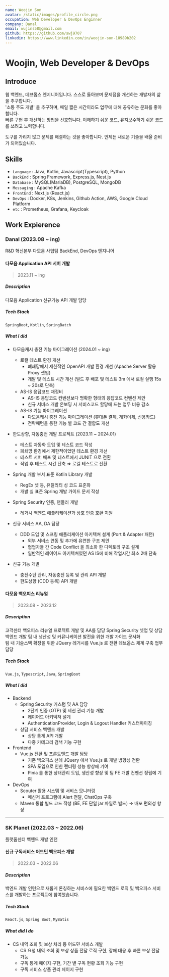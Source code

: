 ```yaml
---
name: Woojin Son
avatar: /static/images/profile_circle.png
occupation: Web Developer & DevOps Enginner
company: Danal
email: wujins58@gmail.com
github: https://github.com/swj9707
linkedin: https://www.linkedin.com/in/woojin-son-18989b202
---
```


# Woojin, Web Developer & DevOps

## Introduce

웹 백엔드, 데브옵스 엔지니어입니다. 스스로 돌아보며 문제점을 개선하는 개발자의 삶을 추구합니다.  
'소통 주도 개발' 을 추구하며, 매일 짧은 시간이라도 업무에 대해 공유하는 문화를 좋아합니다.  
빠른 구현 후 개선하는 방법을 선호합니다. 이해하기 쉬운 코드, 유지보수하기 쉬운 코드를 쓰려고 노력합니다.

도구를 가리지 않고 문제를 해결하는 것을 좋아합니다. 언제든 새로운 기술을 배울 준비가 되어있습니다.

## Skills

- `Language` : Java, Kotlin, Javascript(Typescript), Python
- `BackEnd` : Spring Framework, Express.js, Nest.js
- `Database` : MySQL(MariaDB), PostgreSQL, MongoDB
- `Messaging` : Apache Kafka
- `FrontEnd` : Next.js (React.js)
- `DevOps` : Docker, K8s, Jenkins, Github Action, AWS, Google Cloud Platform
- `etc` : Prometheus, Grafana, Keycloak

## Work Expierence

### Danal (2023.08 ~ ing)

R&D 혁신본부 다모음 사업팀 BackEnd, DevOps 엔지니어

#### 다모음 Application API 서버 개발

> 2023.11 ~ ing

##### Description

다모음 Application 신규기능 API 개발 담당

##### Tech Stack

`SpringBoot`, `Kotlin`, `SpringBatch`

##### What I did

- 다모음캐시 충전 기능 마이그레이션 (2024.01 ~ ing)

  - 로컬 테스트 환경 개선
    - 폐쇄망에서 제한적인 OpenAPI 개발 환경 개선 (Apache Server 활용 Proxy 셋업)
    - 개발 및 테스트 시간 개선 (빌드 후 배포 및 테스트 3m 에서 로컬 실행 15s ~ 20s로 단축)
  - AS-IS 응답코드 재정비
    - AS-IS 응답코드 컨벤션보다 명확한 형태의 응답코드 컨벤션 제안
    - 신규 서비스 개발 온보딩 시 서비스코드 할당에 드는 업무 비융 감소
  - AS-IS 기능 마이그레이션
    - 다모음캐시 충전 기능 마이그레이션 (휴대폰 결제, 계좌이체, 신용카드)
    - 전략패턴을 통한 기능 별 코드 간 결합도 개선

- 한도상향, 자동충전 개발 프로젝트 (2023.11 ~ 2024.01)

  - 테스트 자동화 도입 및 테스트 코드 작성
  - 폐쇄망 환경에서 제한적이었던 테스트 환경 개선
  - 테스트 서버 배포 및 테스트에서 JUNIT 으로 전환
  - 작업 후 테스트 시간 단축 ⇒ 로컬 테스트로 전환

- Spring 개발 부서 표준 Kotlin Library 개발
  - RegEx 셋 등, 유틸리티 성 코드 표준화
  - 개발 실 표준 Spring 개발 가이드 문서 작성
- Spring Security 인증, 핸들러 개발
  - 레거시 백엔드 애플리케이션과 상호 인증 호환 지원
- 신규 서비스 AA, DA 담당
  - DDD 도입 및 스프링 애플리케이션 아키텍쳐 설계 (Port & Adapter 패턴)
    - 외부 서비스 연동 및 추가에 유연한 구조 제안
    - 협업자들 간 Code Conflict 을 최소화 한 디렉토리 구조 설계
    - 일반적인 레이어드 아키텍쳐였던 AS IS에 비해 작업시간 최소 2배 단축
- 신규 기능 개발
  - 충전수단 관리, 자동충전 등록 및 관리 API 개발
  - 한도상향 (CDD 등록) API 개발

#### 다모음 백오피스 리뉴얼

> 2023.08 ~ 2023.12

##### Description

고객센터 백오피스 리뉴얼 프로젝트 개발 및 AA를 담당
Spring Security 셋업 및 상담 백엔드 개발
팀 내 생산성 및 커뮤니케이션 발전을 위한 개발 가이드 문서화  
팀 내 기술스택 확장을 위한 JQuery 레거시를 Vue.js 로 전환
데브옵스 체계 구축 업무 담당

##### Tech Stack

`Vue.js`, `Typescript`, `Java`, `SpringBoot`

##### What I did

- Backend
  - Spring Security 커스텀 및 AA 담당
    - 2단계 인증 (OTP) 및 세션 관리 기능 개발
    - 레이어드 아키텍쳐 설계
    - AuthenticationProvider, Login & Logout Handler 커스터마이징
  - 상담 서비스 백엔드 개발
    - 상담 통계 API 개발
    - 다중 카테고리 검색 기능 구현
- Frontend
  - Vue.js 전환 및 프론트엔드 개발 담당
    - 기존 백오피스 선례 JQuery 에서 Vue.js 로 개발 방향성 전환
    - SPA 도입으로 인한 랜더링 성능 향상에 기여
    - Pinia 를 통한 상태관리 도입, 생산성 향상 및 팀 FE 개발 컨벤션 정립에 기여
- DevOps
  - Scouter 활용 시스템 및 서비스 모니터링
    - 메신저 프로그램에 Alert 전달, ChatOps 구축
  - Maven 통합 빌드 코드 작성 (BE, FE 단일 jar 파일로 빌드) → 배포 편의성 향상

---

### SK Planet (2022.03 ~ 2022.06)

플랫폼센터 백엔드 개발 인턴

#### 신규 구독서비스 어드민 백오피스 개발

> 2022.03 ~ 2022.06

##### Description

백엔드 개발 인턴으로 새롭게 론칭하는 서비스에 필요한 백엔드 로직 및 백오피스 서비스를 개발하는 프로젝트에 참여했습니다.

##### Tech Stack

`React.js`, `Spring Boot`, `MyBatis`

##### What did I do

- CS 내역 조회 및 보상 처리 등 어드민 서비스 개발
  - CS 요청 내역 조회 및 보상 상품 전달 로직 구현, 장애 대응 후 빠른 보상 전달 가능
  - 구독 통계 페이지 구현, 기간 별 구독 현황 조회 기능 구현
  - 구독 서비스 상품 관리 페이지 구현

